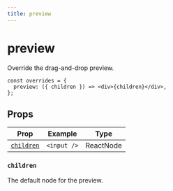 ```yaml
---
title: preview
---
```


# preview

Override the drag-and-drop preview.

```tsx copy
const overrides = {
  preview: ({ children }) => <div>{children}</div>,
};
```

## Props

| Prop                    | Example     | Type      |
| ----------------------- | ----------- | --------- |
| [`children`](#children) | `<input />` | ReactNode |

### `children`

The default node for the preview.
